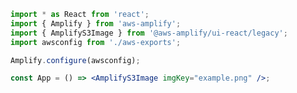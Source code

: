 ```jsx
import * as React from 'react';
import { Amplify } from 'aws-amplify';
import { AmplifyS3Image } from '@aws-amplify/ui-react/legacy';
import awsconfig from './aws-exports';

Amplify.configure(awsconfig);

const App = () => <AmplifyS3Image imgKey="example.png" />;
```
